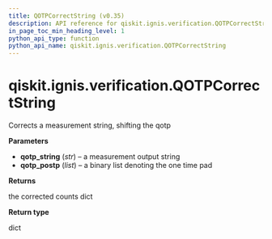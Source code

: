 ```yaml
---
title: QOTPCorrectString (v0.35)
description: API reference for qiskit.ignis.verification.QOTPCorrectString in qiskit v0.35
in_page_toc_min_heading_level: 1
python_api_type: function
python_api_name: qiskit.ignis.verification.QOTPCorrectString
---
```


<span id="qiskit-ignis-verification-qotpcorrectstring" />

# qiskit.ignis.verification.QOTPCorrectString

<Function id="qiskit.ignis.verification.QOTPCorrectString" isDedicatedPage={true} github="https://github.com/qiskit-community/qiskit-ignis/tree/stable/0.7/qiskit/ignis/verification/accreditation/qotp.py" signature="QOTPCorrectString(qotp_string, qotp_postp)">
  Corrects a measurement string, shifting the qotp

  **Parameters**

  *   **qotp\_string** (*str*) – a measurement output string
  *   **qotp\_postp** (*list*) – a binary list denoting the one time pad

  **Returns**

  the corrected counts dict

  **Return type**

  dict
</Function>

